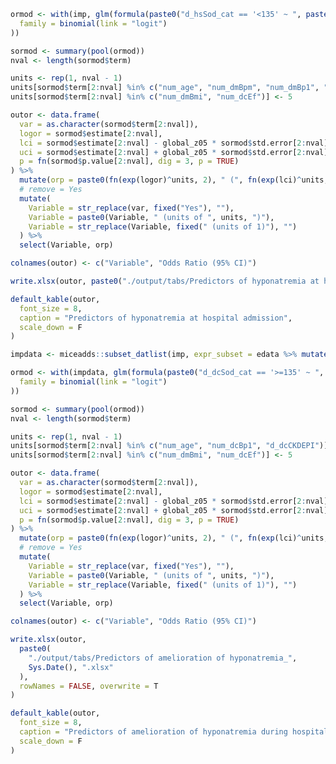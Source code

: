 ```r

ormod <- with(imp, glm(formula(paste0("d_hsSod_cat == '<135' ~ ", paste(logvars, collapse = " + "))),
  family = binomial(link = "logit")
))

sormod <- summary(pool(ormod))
nval <- length(sormod$term)

units <- rep(1, nval - 1)
units[sormod$term[2:nval] %in% c("num_age", "num_dmBpm", "num_dmBp1", "d_hsCKDEPI")] <- 10
units[sormod$term[2:nval] %in% c("num_dmBmi", "num_dcEf")] <- 5

outor <- data.frame(
  var = as.character(sormod$term[2:nval]),
  logor = sormod$estimate[2:nval],
  lci = sormod$estimate[2:nval] - global_z05 * sormod$std.error[2:nval],
  uci = sormod$estimate[2:nval] + global_z05 * sormod$std.error[2:nval],
  p = fn(sormod$p.value[2:nval], dig = 3, p = TRUE)
) %>%
  mutate(orp = paste0(fn(exp(logor)^units, 2), " (", fn(exp(lci)^units, 2), "-", fn(exp(uci)^units, 2), "), ", p)) %>%
  # remove = Yes
  mutate(
    Variable = str_replace(var, fixed("Yes"), ""),
    Variable = paste0(Variable, " (units of ", units, ")"),
    Variable = str_replace(Variable, fixed(" (units of 1)"), "")
  ) %>%
  select(Variable, orp)

colnames(outor) <- c("Variable", "Odds Ratio (95% CI)")

write.xlsx(outor, paste0("./output/tabs/Predictors of hyponatremia at hospital admission_", Sys.Date(), ".xlsx"), rowNames = FALSE, overwrite = T)

default_kable(outor,
  font_size = 8,
  caption = "Predictors of hyponatremia at hospital admission",
  scale_down = F
)
```

```r

impdata <- miceadds::subset_datlist(imp, expr_subset = edata %>% mutate(koll = d_hsSod_cat == "<135") %>% pull(koll))

ormod <- with(impdata, glm(formula(paste0("d_dcSod_cat == '>=135' ~ ", paste(predvarsmult, collapse = " + "))),
  family = binomial(link = "logit")
))

sormod <- summary(pool(ormod))
nval <- length(sormod$term)

units <- rep(1, nval - 1)
units[sormod$term[2:nval] %in% c("num_age", "num_dcBp1", "d_dcCKDEPI")] <- 10
units[sormod$term[2:nval] %in% c("num_dmBmi", "num_dcEf")] <- 5

outor <- data.frame(
  var = as.character(sormod$term[2:nval]),
  logor = sormod$estimate[2:nval],
  lci = sormod$estimate[2:nval] - global_z05 * sormod$std.error[2:nval],
  uci = sormod$estimate[2:nval] + global_z05 * sormod$std.error[2:nval],
  p = fn(sormod$p.value[2:nval], dig = 3, p = TRUE)
) %>%
  mutate(orp = paste0(fn(exp(logor)^units, 2), " (", fn(exp(lci)^units, 2), "-", fn(exp(uci)^units, 2), "), ", p)) %>%
  # remove = Yes
  mutate(
    Variable = str_replace(var, fixed("Yes"), ""),
    Variable = paste0(Variable, " (units of ", units, ")"),
    Variable = str_replace(Variable, fixed(" (units of 1)"), "")
  ) %>%
  select(Variable, orp)

colnames(outor) <- c("Variable", "Odds Ratio (95% CI)")

write.xlsx(outor,
  paste0(
    "./output/tabs/Predictors of amelioration of hyponatremia_",
    Sys.Date(), ".xlsx"
  ),
  rowNames = FALSE, overwrite = T
)

default_kable(outor,
  font_size = 8,
  caption = "Predictors of amelioration of hyponatremia during hospitalization",
  scale_down = F
)
```
